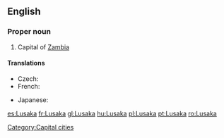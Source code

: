 ==English==

===Proper noun===
{{en-proper noun}}

# Capital of [[Zambia]]

====Translations====
{{trans-top|capital of Zambia}}
* Czech: {{t-|cs|Lusaka|f}}
* French: {{t+|fr|Lusaka}}
{{trans-mid}}
* Japanese: {{t-|ja|ルサカ|tr=Rusaka}}
{{trans-bottom}}

[[Category:Capital cities]]

[[es:Lusaka]]
[[fr:Lusaka]]
[[gl:Lusaka]]
[[hu:Lusaka]]
[[pl:Lusaka]]
[[pt:Lusaka]]
[[ro:Lusaka]]